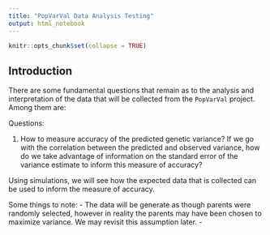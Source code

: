 ```yaml
---
title: "PopVarVal Data Analysis Testing"
output: html_notebook
---
```


```r
knitr::opts_chunk$set(collapse = TRUE)
```

## Introduction

There are some fundamental questions that remain as to the analysis and interpretation of the data that will be collected from the `PopVarVal` project. Among them are:

Questions:

  1. How to measure accuracy of the predicted genetic variance? If we go with the correlation between the predicted and observed variance, how do we take advantage of information on the standard error of the variance estimate to inform this measure of accuracy?
    
Using simulations, we will see how the expected data that is collected can be used to inform the measure of accuracy.

Some things to note:
  - The data will be generate as though parents were randomly selected, however in reality the parents may have been chosen to maximize variance. We may revisit this assumption later.
  - 




































